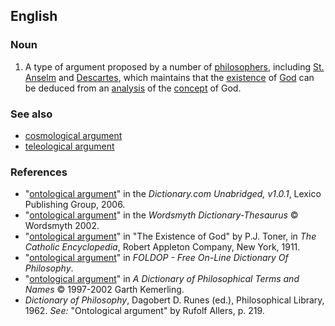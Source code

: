 ==English==
{{wikipedia}}

===Noun===
{{en-noun|sg=[[ontological]] [[argument]]}}

# {{context|philosophy|theology}} A type of argument proposed by a number of [[philosophers]], including [[w:Anselm_of_Canterbury|St. Anselm]] and [[w:René_Descartes|Descartes]], which maintains that the [[existence]] of [[God]] can be deduced from an [[analysis]] of the [[concept]] of God.

===See also===
*[[cosmological argument]]
*[[teleological argument]]

===References===
*"[http://dictionary.reference.com/search?r=2&q=ontological+argument ontological argument]" in the ''Dictionary.com Unabridged, v1.0.1'', Lexico Publishing Group, 2006.
*"[http://www.wordsmyth.net/live/home.php?script=search&matchent=ontological+argument&matchtype=exact ontological argument]" in the ''Wordsmyth Dictionary-Thesaurus'' © Wordsmyth 2002.
*"[http://www.newadvent.org/cathen/06608b.htm#IBf ontological argument]" in "The Existence of God" by P.J. Toner, in ''The Catholic Encyclopedia'', Robert Appleton Company, New York, 1911.
*"[http://www.swif.uniba.it/lei/foldop/foldoc.cgi?ontological+argument ontological argument]" in ''FOLDOP - Free On-Line Dictionary Of Philosophy''.
*"[http://www.philosophypages.com/dy/o.htm#ontg ontological argument]" in ''A Dictionary of Philosophical Terms and Names'' © 1997-2002 Garth Kemerling.
*''Dictionary of Philosophy'', Dagobert D. Runes (ed.), Philosophical Library, 1962. ''See:'' "Ontological argument" by Rufolf Allers, p. 219.